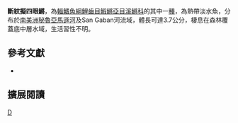 {{Speciesbox 
| taxon = Anablepsoides lineasoppilatae
| status = NE
| status_system = IUCN3.1
| authority =  [[Valdesalici|Valdesalici]] & [[Schindler|Schindler]], 2013
| synonyms = 
}}
'''斷紋擬四眼鱂'''，為[[輻鰭魚綱|輻鰭魚綱]][[鯉齒目|鯉齒目]][[鰕鱂亞目|鰕鱂亞目]][[溪鱂科|溪鱂科]]的其中一[[種|種]]，為熱帶淡水魚，分布於[[南美洲|南美洲]][[秘魯|秘魯]][[亞馬遜河|亞馬遜河]]及San Gaban河流域，體長可達3.7公分，棲息在森林覆蓋底中層水域，生活習性不明。

== 參考文獻 ==
*{{FishBase_species|genus=Anablepsoides|species=lineasoppilatae|year=2014|month=8}}

== 擴展閱讀 ==
{{refbegin}}
{{wikispecies-inline|Anablepsoides lineasoppilatae|斷紋擬四眼鱂}}
{{refend}}
{{Taxonbar|from=Q18091375}}

[[Category:擬四眼鱂屬|D]]


{{魚類小作品}}